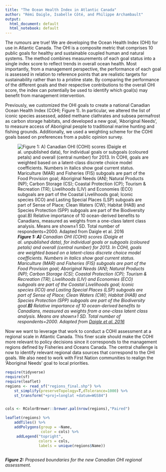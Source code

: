 ```yaml
---
title: "The Ocean Health Index in Atlantic Canada"
author: "Rémi Daigle, Isabelle Côté, and Philippe Archambault"
output:
  html_document: default
  html_notebook: default
---
```


The rumours are true! We are developing the Ocean Health Index (OHI) for use in Atlantic Canada. The OHI is a composite metric that comprises 10 public goals for healthy and sustainable coupled human and natural systems. The method combines measurements of each goal status into a single index score to reflect trends in overall ocean health. Most importantly, from a management perspective, the performance of each goal is assessed in relation to reference points that are realistic targets for sustainability rather than to a pristine state. By comparing the performance of the different goals and their respective contributions to the overall OHI score, the index can potentially be used to identify which goal(s) may benefit from management intervention.

Previously, we customized the OHI goals to create a national Canadian Ocean Health Index (COHI; Figure 1).  In particular, we altered the list of iconic species assessed, added methane clathrates and subsea permafrost as carbon storage habitats, and developed a new goal, 'Aboriginal Needs', to measure access of Aboriginal people to traditional marine hunting and fishing grounds. Additionally, we used a weighting scheme for the COHI goals based on preferences from a public opinion survey. 

![***Figure 1:** **A)** Canadian OHI (COHI) scores (Daigle et al. unpublished data), for individual goals or subgoals (coloured petals) and overall (central number) for 2013. In COHI, goals are weighted based on a latent-class discrete choice model coefficients. Numbers in italics show goal current status. Mariculture (MAR) and Fisheries (FIS) subgoals are part of the Food Provision goal; Aboriginal Needs (AN); Natural Products (NP); Carbon Storage (CS); Coastal Protection (CP); Tourism & Recreation (TR); Livelihoods (LIV) and Economies (ECO) subgoals are part of the Coastal Livelihoods goal; Iconic species (ICO) and Lasting Special Places (LSP) subgoals are part of Sense of Place; Clean Waters (CW); Habitat (HAB) and Species Protection (SPP) subgoals are part of the Biodiversity goal.**B)** Relative importance of 10 ocean-derived benefits to Canadians, measured as weights from a one-class latent class analysis. Means are shown±1 SD. Total number of respondents=2000. Adapted from [Daigle et al. 2016](http://www.sciencedirect.com/science/article/pii/S0308597X16303323)*](COHI.png)

Now we want to leverage that work to conduct a COHI assessment at a regional scale in Atlantic Canada. This finer scale should make the COHI more relevant to policy decisions since it corresponds to the management regions defined by Fisheries and Oceans Canada. The central challenge is now to identify relevant regional data sources that correspond to the OHI goals. We also need to work with First Nation communities to realign the 'Aboriginal Needs' goal to local priorities.

```r
require(tidyverse)
require(sf)
require(leaflet)
regions <- read_sf("regions_final.shp") %>% 
    st_simplify(preserveTopology=T,dTolerance=1000) %>%
    st_transform("+proj=longlat +datum=WGS84")


cols <- RColorBrewer::brewer.pal(nrow(regions),"Paired")
```

```r
leaflet(regions) %>%
    addTiles() %>% 
    addPolygons(group = ~Name,
                color = cols) %>%
     addLegend("topright", 
               colors = cols,
               labels = unique(regions$Name))
    
```

***Figure 2:** Proposed boundaries for the new Canadian OHI regional assessment.*